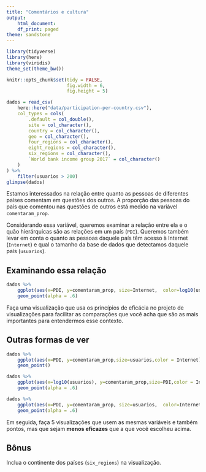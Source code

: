 ```yaml
---
title: "Comentários e cultura"
output:
    html_document:
    df_print: paged
theme: sandstone
---
```


```r
library(tidyverse)
library(here)
library(viridis)
theme_set(theme_bw())

knitr::opts_chunk$set(tidy = FALSE,
                      fig.width = 6,
                      fig.height = 5)
```

```r
dados = read_csv(
    here::here("data/participation-per-country.csv"),
    col_types = cols(
        .default = col_double(),
        site = col_character(),
        country = col_character(),
        geo = col_character(),
        four_regions = col_character(),
        eight_regions = col_character(),
        six_regions = col_character(),
        `World bank income group 2017` = col_character()
    )
) %>% 
    filter(usuarios > 200)
glimpse(dados)
```

Estamos interessados na relação entre quanto as pessoas de diferentes países comentam em questões dos outros. A proporção das pessoas do país que comentou nas questões de outros está medido na variável `comentaram_prop`. 

Considerando essa variável, queremos examinar a relação entre ela e o quão hierárquicas são as relações em um país (`PDI`). Queremos também levar em conta o quanto as pessoas daquele país têm acesso à Internet (`Internet`) e qual o tamanho da base de dados que detectamos daquele país (`usuarios`). 

## Examinando essa relação

```r
dados %>% 
    ggplot(aes(x=PDI, y=comentaram_prop, size=Internet,  color=log10(usuarios)))+
    geom_point(alpha = .6)

```


Faça uma visualização que usa os princípios de eficácia no projeto de visualizações para facilitar as comparações que você acha que são as mais importantes para entendermos esse contexto. 

## Outras formas de ver

```r
dados %>% 
    ggplot(aes(x=PDI, y=comentaram_prop,size=usuarios,color = Internet))+
    geom_point()

```

```r
dados %>% 
    ggplot(aes(x=log10(usuarios), y=comentaram_prop,size=PDI,color = Internet))+
    geom_point(alpha = .6)

```

```r
dados %>% 
    ggplot(aes(x=PDI, y=comentaram_prop, size=usuarios,  color=Internet))+
    geom_point(alpha = .6)

```

Em seguida, faça 5 visualizações que usem as mesmas variáveis e também pontos, mas que sejam **menos eficazes** que a que você escolheu acima. 

## Bônus

Inclua o continente dos países (`six_regions`) na visualização.

